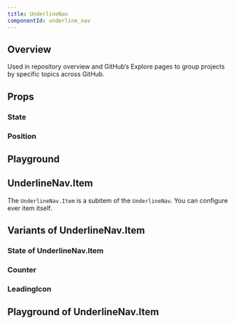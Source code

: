 ```yaml
---
title: UnderlineNav
componentId: underline_nav
---
```



## Overview

Used in repository overview and GitHub’s Explore pages to group projects by specific topics across GitHub.

<Overview component="UnderlineNav" />

## Props

<PropertyOverview component="UnderlineNav" />

### State

<PropertyPreview component="UnderlineNav" property="state" />

### Position

<PropertyPreview component="UnderlineNav" property="position" />

## Playground

<Examples component="UnderlineNav" />

## UnderlineNav.Item

The `UnderlineNav.Item` is a subitem of the `UnderlineNav`. You can configure ever item itself.

## Variants of UnderlineNav.Item

<PropertyOverview component="UnderlineNav.Item" />

### State of UnderlineNav.Item

<PropertyPreview component="UnderlineNav.Item" property="state" />

### Counter

<PropertyPreview component="UnderlineNav.Item" property="counter?" />

### LeadingIcon

<PropertyPreview component="UnderlineNav.Item" property="leadingIcon?" />

## Playground of UnderlineNav.Item

<Examples component="UnderlineNav.Item" />
